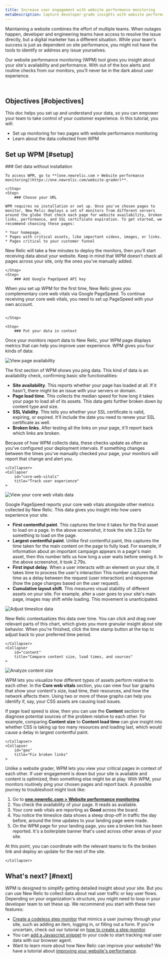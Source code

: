 ```yaml
---
title: Increase user engagement with website performance monitoring
metaDescription: Capture developer-grade insights with website performance monitoring (WPM) so you can make data-informed improvements to your site. 
---
```












Maintaining a website combines the effort of multiple teams. When outages happen, developer and engineering teams have access to resolve the issue directly, but a digital marketer has a different situation. While your team's success is just as dependent on site performance, you might not have the tools to identify or address any issue yourselves.

Our website performance monitoring (WPM) tool gives you insight about your site's availability and performance. With out of the box alerts and routine checks from our monitors, you'll never be in the dark about user experience. 

<SideBySide>
    <Side>
<img
    title="Your WPM page"
    alt=""
    src={side1wpm}
/>
    </Side>
    <Side>
<img
    title="Your WPM page"
    alt=""
    src={side2wpm}
/>    
    </Side>
</SideBySide>

<SideBySide>
    <Side>
<img
    title="Your WPM page"
    alt=""
    src={side1Bwpm}
/>
    </Side>
    <Side>
<img
    title="Your WPM page"
    alt=""
    src={side2Bwpm}
/>     </Side>
</SideBySide>

## Objectives [#objectives]

This doc helps you set up and understand your data, so you can empower your team to take control of your customer experience. In this tutorial, you will:

* Set up monitoring for two pages with website performance monitoring 
* Learn about the data collected from WPM

## Set up WPM [#setup]
<Steps>
    <Step>
    ### Get data without installation

    To access WPM, go to **[one.newrelic.com > Website performance monitoring](https://one.newrelic.com/website-grader)**.

    </Step>
    <Step>
        ### Choose your URL 

    WPM requires no installation or set up. Once you've chosen pages to monitor, New Relic deploys a set of monitors from different servers around the globe that check each page for website availability, broken links, performance, and SSL certificate expiration. To get started, we recommend choosing these pages:

    * Your homepage.
    * Pages with critical assets, like important videos, images, or links.
    * Pages critical to your customer funnel

New Relic will take a few minutes to deploy the monitors, then you'll start receiving data about your website. Keep in mind that WPM doesn't check all pages across your site, only the ones you've manually added.

    </Step>
    <Step>
        ### Add Google PageSpeed API key 

When you set up WPM for the first time, New Relic gives you complementary core web vitals via Google PageSpeed. To continue receiving your core web vitals, you need to set up PageSpeed with your own account.

<img
    title=""
    alt=""
    src={pageSpeedAPI}
/>

    </Step>

    <Step>
        ### Put your data in context

Once your monitors report data to New Relic, your WPM page displays metrics that can help you improve user experience. WPM gives you four kinds of data:

<CollapserGroup>
    <Collapser
        id="ping"
        title="Check page availability"
    >
<img
    title="View your page availability"
    alt="View page availability"
    src={pingWPM}
/>

The first section of WPM shows you ping data. This kind of data is an availability check, confirming basic site functionalities:

* **Site availability**. This reports whether your page has loaded at all. If it hasn't, there might be an issue with your servers or domain.
* **Page load time**. This collects the median speed for how long it takes your page to load all of its assets. This data gets further broken down by content type and size.
* **SSL Validity**. This tells you whether your SSL certificate is valid, expiring, or expired. It'll include the date you need to renew your SSL certificate as well.
* **Broken links**. After testing all the links on your page, it'll report back which links are broken. 

Because of how WPM collects data, these checks update as often as you've configured your deployment intervals. If something changes between the times you've manually checked your page, your monitors will report that change and alert you.

    </Collapser>
    <Collapser
        id="core-web-vitals"
        title="Track user experience"
    >
<img
    title="View your core web vitals data"
    alt="View your core web vitals data"
    src={cwvWPM}
/>

Google PageSpeed reports your core web vitals alongside other metrics collected by New Relic. This data gives you insight into how users experience your site. 

* **First contentful paint**. This captures the time it takes for the first asset to load on a page. In the above screenshot, it took the site 3.22s for something to load on the page. 
* **Largest contentful paint**. Unlike first contentful paint, this captures the time taken for the main content on the page to fully load. For example, if information about an important campaign appears in a page's main asset, then this number tells us how long a user waits before seeing it. In the above screenshot, it took 2.79s. 
* **First input delay**. When a user interacts with an element on your site, it takes time to process the user's interaction This number captures that time as a delay between the request (user interaction) and response (how the page changes based on the user request).
* **Cumulative layout shift**. This measures visual stability of different assets on your site. For example, after a user goes to your site's main page, images may shift while loading. This movement is unanticipated.

<img
    title="Adjust timeslice data"
    alt="Adjust timeslice data"
    src={timeWPM}
/>

New Relic contextualizes this data over time. You can click and drag over relevant parts of this chart, which gives you more granular insight about site behavior. When you're finished, click the time stamp button at the top to adjust back to your preferred time period. 

    </Collapser>
    <Collapser
        id="content"
        title="Compare content size, load times, and sources"
    >
<img
    title="Analyze content size"
    alt="Analyze content size"
    src={contentWPM}
/>

WPM lets you visualize how different types of assets perform relative to each other. In the **Core web vitals** section, you can view four bar graphs that show your content's size, load time, their resources, and how the network affects them. Using two or more of these graphs can help you identify if, say, your CSS assets are causing load issues. 

If page load speed is slow, then you can use the **Content** section to diagnose potential sources of the problem relative to each other. For example, comparing **Content size** to **Content load time** can give insight into whether CSS is taking up too many resources and loading last, which would cause a delay in largest contentful paint. 

    </Collapser>
    <Collapser
        id="geo"
        title="Fix broken links"
    >

Unlike a website grader, WPM lets you view your critical pages in context of each other. If user engagement is down but your site is available and content is optimized, then something else might be at play. With WPM, your monitors routinely ping your chosen pages and report back. A possible journey to troubleshoot might look like:

1. Go to **[one.newrelic.com > Website performance monitoring](https://one.newrelic.com/website-grader)**.
2. You check the availability of your page. It reads as available. 
3. Your core web vitals are reporting as **Good** across the board.
4. You notice the timeslice data shows a steep drop-off in traffic the day before, around the time updates to your landing page were made.
5. On the WPM page for your landing page, you see a broken link has been reported. It's a boilerplate banner that's used across other areas of your site.

At this point, you can coordinate with the relevant teams to fix the broken link and deploy an update for the rest of the site. 

    </Collapser>
</CollapserGroup>
    </Step>
</Steps>

## What's next? [#next]

WPM is designed to simplify getting detailed insight about your site. But you can use New Relic to collect data about real user traffic or key user flows. Depending on your organization's structure, you might need to loop in your developer team to set these up. We recommend you start with these two features: 

* [Create a codeless step monitor](https://one.newrelic.com/synthetics/monitor-create) that mimics a user journey through your site, such as adding an item, logging in, or filling out a form. If you're uncertain, check out our tutorial on [how to create a step monitor](/docs/synthetics/synthetic-monitoring/getting-started/get-started-synthetic-monitoring/#step).
* You can [add a Javascript snippet](https://onenr.io/0gR76llakwo) to your code to start tracking real user data with our browser agent. 
* Want to learn more about how New Relic can improve your website? We have a tutorial about [improving your website's performance](/docs/journey-performance/improve-website-performance).